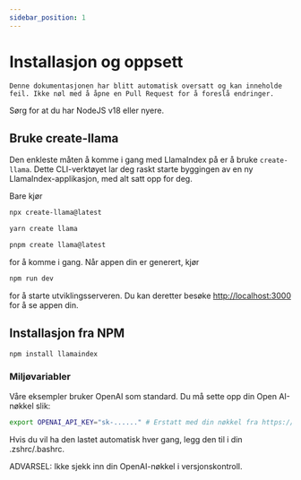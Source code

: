 ```yaml
---
sidebar_position: 1
---
```


# Installasjon og oppsett

`Denne dokumentasjonen har blitt automatisk oversatt og kan inneholde feil. Ikke nøl med å åpne en Pull Request for å foreslå endringer.`

Sørg for at du har NodeJS v18 eller nyere.

## Bruke create-llama

Den enkleste måten å komme i gang med LlamaIndex på er å bruke `create-llama`. Dette CLI-verktøyet lar deg raskt starte byggingen av en ny LlamaIndex-applikasjon, med alt satt opp for deg.

Bare kjør

<Tabs>
<TabItem value="1" label="npm" default>

```bash
npx create-llama@latest
```

</TabItem>
<TabItem value="2" label="Yarn">

```bash
yarn create llama
```

</TabItem>
<TabItem value="3" label="pnpm">

```bash
pnpm create llama@latest
```

</TabItem>
</Tabs>

for å komme i gang. Når appen din er generert, kjør

```bash npm2yarn
npm run dev
```

for å starte utviklingsserveren. Du kan deretter besøke [http://localhost:3000](http://localhost:3000) for å se appen din.

## Installasjon fra NPM

```bash npm2yarn
npm install llamaindex
```

### Miljøvariabler

Våre eksempler bruker OpenAI som standard. Du må sette opp din Open AI-nøkkel slik:

```bash
export OPENAI_API_KEY="sk-......" # Erstatt med din nøkkel fra https://platform.openai.com/account/api-keys
```

Hvis du vil ha den lastet automatisk hver gang, legg den til i din .zshrc/.bashrc.

ADVARSEL: Ikke sjekk inn din OpenAI-nøkkel i versjonskontroll.
